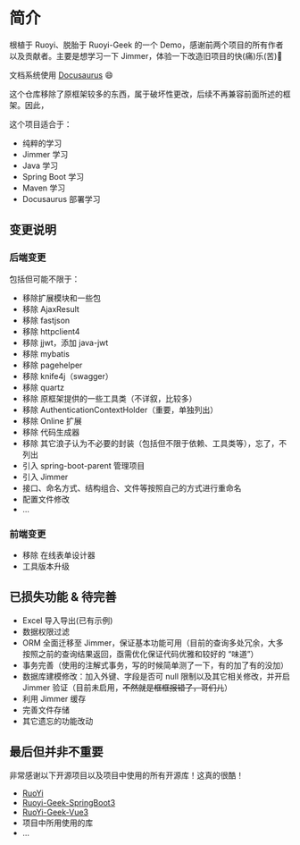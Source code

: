 # 简介

根植于 Ruoyi、脱胎于 Ruoyi-Geek 的一个 Demo，感谢前两个项目的所有作者以及贡献者。主要是想学习一下 Jimmer，体验一下改造旧项目的快(痛)乐(苦)🤣

文档系统使用 [Docusaurus](https://docusaurus.io/) 😄

这个仓库移除了原框架较多的东西，属于破坏性更改，后续不再兼容前面所述的框架。因此，

这个项目适合于：

- 纯粹的学习
- Jimmer 学习
- Java 学习
- Spring Boot 学习
- Maven 学习
- Docusaurus 部署学习

## 变更说明

### 后端变更

包括但可能不限于：

- 移除扩展模块和一些包
- 移除 AjaxResult
- 移除 fastjson
- 移除 httpclient4
- 移除 jjwt，添加 java-jwt
- 移除 mybatis
- 移除 pagehelper
- 移除 knife4j（swagger）
- 移除 quartz
- 移除 原框架提供的一些工具类（不详叙，比较多）
- 移除 AuthenticationContextHolder（重要，单独列出）
- 移除 Online 扩展
- 移除 代码生成器
- 移除 其它浪子认为不必要的封装（包括但不限于依赖、工具类等），忘了，不列出
- 引入 spring-boot-parent 管理项目
- 引入 Jimmer
- 接口、命名方式、结构组合、文件等按照自己的方式进行重命名
- 配置文件修改
- ...

### 前端变更

- 移除 在线表单设计器
- 工具版本升级

## 已损失功能 & 待完善

- Excel 导入导出(已有示例)
- 数据权限过滤
- ORM 全面迁移至 Jimmer，保证基本功能可用（目前的查询多处冗余，大多按照之前的查询结果返回，亟需优化保证代码优雅和较好的 “味道”）
- 事务完善（使用的注解式事务，写的时候简单测了一下，有的加了有的没加）
- 数据库建模修改：加入外键、字段是否可 null 限制以及其它相关修改，并开启 Jimmer 验证（目前未启用，~~不然就是框框报错了，哥们儿~~）
- 利用 Jimmer 缓存
- 完善文件存储
- 其它遗忘的功能改动

## 最后但并非不重要

非常感谢以下开源项目以及项目中使用的所有开源库！这真的很酷！

- [RuoYi](https://github.com/yangzongzhuan/RuoYi)
- [Ruoyi-Geek-SpringBoot3](https://github.com/TheChosenPerson/Ruoyi-Geek-SpringBoot3)
- [RuoYi-Geek-Vue3](https://github.com/TheChosenPerson/RuoYi-Geek-Vue3)
- 项目中所用使用的库
- ...

